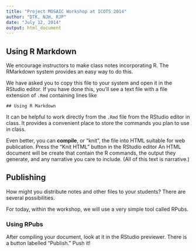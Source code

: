 ```yaml
---
title: "Project MOSAIC Workshop at ICOTS 2014"
author: "DTK, NJH, RJP"
date: "July 12, 2014"
output: html_document
---
```




## Using R Markdown

We encourage instructors to make class notes incorporating R.  The RMarkdown system provides an easy way to do this.

We have asked you to copy this file to your system and open it in the RStudio editor.  If you have done this, you'll see a text file with a file extension of `.Rmd` containing lines like    

    ## Using R Markdown

It can be helpful to work directly from the `.Rmd` file from the RStudio editor in class.  It provides a convenient place to store the commands you plan to use in class.

Even better, you can **compile**, or "knit", the file into HTML suitable for web publication.  Press the "Knit HTML" button in the RStudio editor An HTML document will be create that contain the R commands, the output they generate, and any narrative you care to include.  (All of this text is narrative.) 


## Publishing 

How might you distribute notes and other files to your students?  There are several possibilities.  

For today, within the workshop, we will use a very simple tool called RPubs.

### Using RPubs

After compiling your document, look at it in the RStudio previewer.  There is a button labelled "Publish."  Push it!


